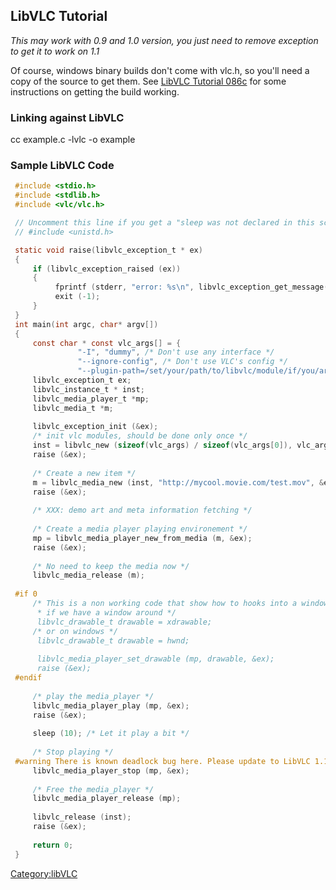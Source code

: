 {{Lowercase}}
{{Historical}}
== LibVLC Tutorial ==

'' This may work with 0.9 and 1.0 version, you just need to remove exception to get it to work on 1.1''

Of course, windows binary builds don't come with vlc.h, so you'll need a copy of the source to get them.  See [[LibVLC Tutorial 086c]] for some instructions on getting the build working.

=== Linking against LibVLC ===

cc example.c -lvlc -o example

=== Sample LibVLC Code  ===

<syntaxhighlight lang="c">
 #include <stdio.h>
 #include <stdlib.h>
 #include <vlc/vlc.h>

 // Uncomment this line if you get a "sleep was not declared in this scope"
 // #include <unistd.h>

 static void raise(libvlc_exception_t * ex)
 {
     if (libvlc_exception_raised (ex))
     {
          fprintf (stderr, "error: %s\n", libvlc_exception_get_message(ex));
          exit (-1);
     }
 }
 int main(int argc, char* argv[])
 {
     const char * const vlc_args[] = {
               "-I", "dummy", /* Don't use any interface */
               "--ignore-config", /* Don't use VLC's config */
               "--plugin-path=/set/your/path/to/libvlc/module/if/you/are/on/windows/or/macosx" };
     libvlc_exception_t ex;
     libvlc_instance_t * inst;
     libvlc_media_player_t *mp;
     libvlc_media_t *m;
     
     libvlc_exception_init (&ex);
     /* init vlc modules, should be done only once */
     inst = libvlc_new (sizeof(vlc_args) / sizeof(vlc_args[0]), vlc_args, &ex);
     raise (&ex);
  
     /* Create a new item */
     m = libvlc_media_new (inst, "http://mycool.movie.com/test.mov", &ex);
     raise (&ex);
    
     /* XXX: demo art and meta information fetching */
    
     /* Create a media player playing environement */
     mp = libvlc_media_player_new_from_media (m, &ex);
     raise (&ex);
     
     /* No need to keep the media now */
     libvlc_media_release (m);
 
 #if 0
     /* This is a non working code that show how to hooks into a window,
      * if we have a window around */
      libvlc_drawable_t drawable = xdrawable;
     /* or on windows */
      libvlc_drawable_t drawable = hwnd;
 
      libvlc_media_player_set_drawable (mp, drawable, &ex);
      raise (&ex);
 #endif
 
     /* play the media_player */
     libvlc_media_player_play (mp, &ex);
     raise (&ex);
    
     sleep (10); /* Let it play a bit */
    
     /* Stop playing */
 #warning There is known deadlock bug here. Please update to LibVLC 1.1!
     libvlc_media_player_stop (mp, &ex);
 
     /* Free the media_player */
     libvlc_media_player_release (mp);
 
     libvlc_release (inst);
     raise (&ex);
 
     return 0;
 }
</syntaxhighlight>

[[Category:libVLC]]